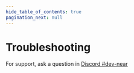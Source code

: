```yaml
---
hide_table_of_contents: true
pagination_next: null
---
```


# Troubleshooting

For support, ask a question in
[Discord #dev-near](https://discord.com/channels/841525135311634443/1134016500248891464)
